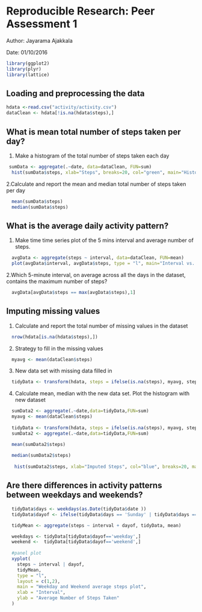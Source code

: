 # Reproducible Research: Peer Assessment 1
 Author: Jayarama Ajakkala

 Date:  01/10/2016

```r
library(ggplot2)
library(plyr)
library(lattice)
```

## Loading and preprocessing the data
```r
hdata <-read.csv("activity/activity.csv")
dataClean <- hdata[!is.na(hdata$steps),]
```

## What is mean total number of steps taken per day?
 1. Make a histogram of the total number of steps taken each day
```r
 sumData <- aggregate(.~date, data=dataClean, FUN=sum)
  hist(sumData$steps, xlab="Steps", breaks=20, col="green", main="Histogram of number of Steps per day")
```
2.Calculate and report the mean and median total number of steps taken per day
```r
  mean(sumData$steps)
  median(sumData$steps)
```

## What is the average daily activity pattern?
1. Make time time series plot of the 5 mins interval and average number of steps.
```r
  avgData <- aggregate(steps ~ interval, data=dataClean, FUN=mean)
  plot(avgData$interval, avgData$steps, type = "l", main="Interval vs. Avg steps", xlab = "Interval", ylab = "Average steps")

```

2.Which 5-minute interval, on average across all the days in the dataset, contains the maximum number of steps?

```r
  avgData[avgData$steps == max(avgData$steps),1]
```

## Imputing missing values
1. Calculate and report the total number of missing values in the dataset
```r
  nrow(hdata[is.na(hdata$steps),])
```
2. Strategy to fill in the missing values
```r
  myavg <- mean(dataClean$steps)
```
3. New data set with missing data filled in 
``` r
  tidyData <- transform(hdata, steps = ifelse(is.na(steps), myavg, steps))
```
4. Calculate mean, median with the new data set. Plot the histogram with new dataset
``` r
  sumData2 <- aggregate(.~date,data=tidyData,FUN=sum)
  myavg <- mean(dataClean$steps)
  
  tidyData <- transform(hdata, steps = ifelse(is.na(steps), myavg, steps))
  sumData2 <- aggregate(.~date,data=tidyData,FUN=sum)

  mean(sumData2$steps)
  
  median(sumData2$steps)
  
   hist(sumData2$steps, xlab="Imputed Steps", col="blue", breaks=20, main="Histogram of number of imputed Steps")
```
## Are there differences in activity patterns between weekdays and weekends?
``` r
  tidyData$days <- weekdays(as.Date(tidyData$date ))
  tidyData$dayof <- ifelse(tidyData$days == 'Sunday' | tidyData$days == 'Saturday', 'weekend', 'weekday')

  tidyMean <- aggregate(steps ~ interval + dayof, tidyData, mean)

  weekdays <- tidyData[tidyData$dayof=='weekday',]
  weekend <-  tidyData[tidyData$dayof=='weekend',]
  
  #panel plot
  xyplot(
    steps ~ interval | dayof,
    tidyMean,
    type = "l",
    layout = c(1,2),
    main = "Weekday and Weekend average steps plot",
    xlab = "Interval",
    ylab = "Average Number of Steps Taken"
  )  
```
